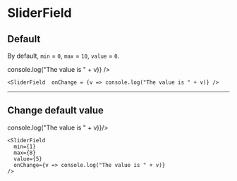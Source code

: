 

# SliderField

## Default
By default, `min` = `0`, `max` = `10`, `value` = `0`.

<Card>
    <Row>
      <SliderField  onChange = {v => console.log("The value is " + v)} />
    </Row>
</Card>

```tsx
<SliderField  onChange = {v => console.log("The value is " + v)} />
```

---

## Change default value

<Card>
    <Row>
      <SliderField min={1} max={8} value={5} onChange = {v => console.log("The value is " + v)}/>
    </Row>
</Card>

```tsx
<SliderField
  min={1}
  max={8}
  value={5}
  onChange={v => console.log("The value is " + v)}
/>
```
